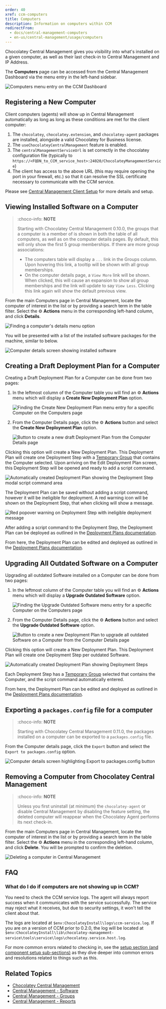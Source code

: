 ```yaml
---
order: 40
xref: ccm-computers
title: Computers
description: Information on computers within CCM
redirectFrom:
  - docs/central-management-computers
  - en-us/central-management/usage/computers
---
```


Chocolatey Central Management gives you visibility into what's installed on a given computer, as well as their last check-in to Central Management and IP Address.

The **Computers** page can be accessed from the Central Management Dashboard via the menu entry in the left-hand sidebar.

![Computers menu entry on the CCM Dashboard](/images/ccm-playwright/dashboard/left-menu-computers.png)

## Registering a New Computer

Client computers (agents) will show up in Central Management automatically as long as long as these conditions are met for the client computer:

1. The `chocolatey`, `chocolatey.extension`, and `chocolatey-agent` packages are installed, alongside a valid Chocolatey for Business license.
1. The `useChocolateyCentralManagement` feature is enabled.
1. The `centralManagementServiceUrl` is set correctly in the chocolatey configuration file (typically to `https://<FQDN_to_CCM_service_host>:24020/ChocolateyManagementService`)
1. The client has access to the above URL (this may require opening the port in your firewall, etc.) so that it can resolve the SSL certificate necessary to communicate with the CCM service.

Please see [Central Management Client Setup](xref:ccm-client) for more details and setup.

## Viewing Installed Software on a Computer

> :choco-info: **NOTE**
>
> Starting with Chocolatey Central Management 0.10.0, the groups that a computer is a member of is shown in both the table of all computers, as well as on the computer details pages.  By default, this will only show the first 5 group memberships. If there are more group associations:
>
> - The computers table will display a `...` link in the Groups column. Upon hovering this link, a tooltip will be shown with all group memberships.
> - On the computer details page, a `View More` link will be shown. When clicked, this will cause an expansion to show all group memberships and the link will update to say `View Less`. Clicking this link again will show the default previous view.

From the main Computers page in Central Management, locate the computer of interest in the list or by providing a search term in the table filter.
Select the :gear: **Actions** menu in the corresponding left-hand column, and click **Details**.

![Finding a computer's details menu option](/images/ccm-playwright/computers/table-row-button-action-dropdown-menu-details.png)

You will be presented with a list of the installed software packages for the machine, similar to below.

![Computer details screen showing installed software](/images/ccm-playwright/computers/details/screen.png)

## Creating a Draft Deployment Plan for a Computer

Creating a Draft Deployment Plan for a Computer can be done from two pages:

1. In the leftmost column of the Computer table you will find an :gear: **Actions** menu which will display a **Create New Deployment Plan** option.

    ![Finding the Create New Deployment Plan menu entry for a specific Computer on the Computers page](/images/ccm-playwright/computers/table-row-button-action-dropdown-menu-create-new-deployment-plan.png)

1. From the Computer Details page, click the :gear: **Actions** button and select the **Create New Deployment Plan** option.

    ![Button to create a new draft Deployment Plan from the Computer Details page](/images/ccm-playwright/computers/details/button-action-dropdown-menu-create-new-deployment-plan.png)

Clicking this option will create a New Deployment Plan. This Deployment Plan will create one Deployment Step with a [Temporary Group](#xref:ccm-groups#temporary-groups) that contains the Computer selected. Upon arriving on the Edit Deployment Plan screen, this Deployment Step will be opened and ready to add a script command.

![Automatically created Deployment Plan showing the Deployment Step modal script command area](/images/ccm-playwright/deployment-plans/edit/computers-modal-new-deployment-plan.png)

The Deployment Plan can be saved without adding a script command, however it will be ineligible for deployment. A red warning icon will be shown on the Deployment Step, that when clicking will show a message.

![Red popover warning on Deployment Step with ineligible deployment message](/images/ccm-playwright/deployment-plans/edit/popover-ineligible-step.png)

After adding a script command to the Deployment Step, the Deployment Plan can be deployed as outlined in the [Deployment Plans documentation](xref:ccm-deployments).

From here, the Deployment Plan can be edited and deployed as outlined in the [Deployment Plans documentation](xref:ccm-deployments).

## Upgrading All Outdated Software on a Computer

Upgrading all outdated Software installed on a Computer can be done from two pages:

1. In the leftmost column of the Computer table you will find an :gear: **Actions** menu which will display a **Upgrade Outdated Software** option.

    ![Finding the Upgrade Outdated Software menu entry for a specific Computer on the Computers page](/images/ccm-playwright/computers/table-row-button-action-dropdown-menu-upgrade-outdated-software.png)

1. From the Computer Details page, click the :gear: **Actions** button and select the **Upgrade Outdated Software** option.

    ![Button to create a new Deployment Plan to upgrade all outdated Software on a Computer from the Computer Details page](/images/ccm-playwright/computers/details/button-action-dropdown-menu-upgrade-outdated-software.png)

Clicking this option will create a New Deployment Plan. This Deployment Plan will create one Deployment Step per outdated Software.

![Automatically created Deployment Plan showing Deployment Steps](/images/ccm-playwright/deployment-plans/edit/computers-upgrade-outdated-software.png)

Each Deployment Step has a [Temporary Group](xref:ccm-groups#temporary-groups) selected that contains the Computer, and the script command automatically entered.

From here, the Deployment Plan can be edited and deployed as outlined in the [Deployment Plans documentation](xref:ccm-deployments).

## Exporting a `packages.config` file for a computer

> :choco-info: **NOTE**
>
> Starting with Chocolatey Central Management 0.11.0, the packages installed on a computer can be exported to a `packages.config` file.

From the Computer details page, click the `Export` button and select the `Export to packages.config` option.

![Computer details screen highlighting Export to packages.config button](/images/ccm-playwright/computers/details/button-action-dropdown-menu-export-to-packages.config.png)

## Removing a Computer from Chocolatey Central Management

> :choco-info: **NOTE**
>
> Unless you first uninstall (at minimum) the `chocolatey-agent` or disable Central Management by disabling the feature setting, the deleted computer will reappear when the Chocolatey Agent performs its next check-in.

From the main Computers page in Central Management, locate the computer of interest in the list or by providing a search term in the table filter.
Select the :gear: **Actions** menu in the corresponding left-hand column, and click **Delete**. You will be prompted to confirm the deletion.

![Deleting a computer in Central Management](/images/ccm-playwright/computers/table-row-button-action-dropdown-menu-delete.png)

## FAQ

### What do I do if computers are not showing up in CCM?

You need to check the CCM service logs. The agent will always report success when it communicates with the service successfully. The service may reject what it receives, but due to security settings, it won't tell the client about that.

The logs are located at `$env:ChocolateyInstall\logs\ccm-service.log`. If you are on a version of CCM prior to 0.2.0, the log will be located at `$env:ChocolateyInstall\lib\chocolatey-management-service\tools\service\logs\chocolatey.service.host.log`.

For more common errors related to checking in, see the [setup section (and component setup sub-sections)](xref:ccm-setup) as they dive deeper into common errors and resolutions related to things such as this.

## Related Topics

* [Chocolatey Central Management](xref:central-management)
* [Central Management - Software](xref:ccm-software)
* [Central Management - Groups](xref:ccm-groups)
* [Central Management - Reports](xref:ccm-reports)
